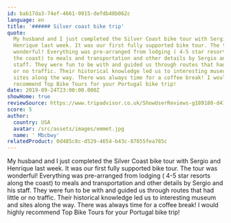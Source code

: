 ```yaml
---
id: bab17da3-74ef-4661-9915-defdb48b062c
language: en
title: '###### Silver coast bike trip'
quote:
  My husband and I just completed the Silver Coast bike tour with Sergio and
  Henrique last week. It was our first fully supported bike tour. The tour was
  wonderful! Everything was pre-arranged from lodging ( 4-5 star resorts along
  the coast) to meals and transportation and other details by Sergio and his
  staff. They were fun to be with and guided us through routes that had little
  or no traffic. Their historical knowledge led us to interesting museum and
  sites along the way. There was always time for a coffee break! I would highly
  recommend Top Bike Tours for your Portugal bike trip!
date: 2019-09-24T23:00:00.000Z
showHome: true
reviewSource: https://www.tripadvisor.co.uk/ShowUserReviews-g189180-d4105907-r712858728-Top_Bike_tours_Portugal-Porto_Porto_District_Northern_Portugal.html
score: 5
author:
  country: USA
  avatar: /src/assets/images/emmet.jpg
  name: ' Mbcbwy'
relatedProduct: 0d485c8c-d529-4654-b43c-87655fea785c
---
```


My husband and I just completed the Silver Coast bike tour with Sergio and
Henrique last week. It was our first fully supported bike tour. The tour was
wonderful! Everything was pre-arranged from lodging ( 4-5 star resorts along the
coast) to meals and transportation and other details by Sergio and his staff.
They were fun to be with and guided us through routes that had little or no
traffic. Their historical knowledge led us to interesting museum and sites along
the way. There was always time for a coffee break! I would highly recommend Top
Bike Tours for your Portugal bike trip!
